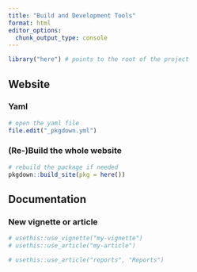 ```yaml
---
title: "Build and Development Tools"
format: html
editor_options: 
  chunk_output_type: console
---
```


```r
library("here") # points to the root of the project
```


## Website

### Yaml
```r
# open the yaml file
file.edit("_pkgdown.yml")
```

### (Re-)Build the whole website
```r
# rebuild the package if needed
pkgdown::build_site(pkg = here()) 
```


## Documentation

### New vignette or article

```r
# usethis::use_vignette("my-vignette")
# usethis::use_article("my-article")

# usethis::use_article("reports", "Reports")

```

